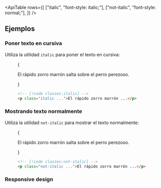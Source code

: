 

<ApiTable
  rows={[
    ["italic", "font-style: italic;"],
    ["not-italic", "font-style: normal;"],
  ]}
/>

## Ejemplos

### Poner texto en cursiva

Utiliza la utilidad `italic` para poner el texto en cursiva:

<Figure>

<Example>
  {
    <p className="text-center text-lg font-medium text-gray-900 italic dark:text-gray-200">
      El rápido zorro marrón salta sobre el perro perezoso.
    </p>
  }
</Example>

```html
<!-- [!code classes:italic] -->
<p class="italic ...">El rápido zorro marrón ...</p>
```

</Figure>

### Mostrando texto normalmente

Utiliza la utilidad `not-italic` para mostrar el texto normalmente:

<Figure>

<Example>
  {
    <p className="text-center text-lg font-medium text-gray-900 not-italic dark:text-gray-200">
      El rápido zorro marrón salta sobre el perro perezoso.
    </p>
  }
</Example>

```html
<!-- [!code classes:not-italic] -->
<p class="not-italic ...">El rápido zorro marrón ...</p>
```

</Figure>

### Responsive design

<ResponsiveDesign property="font-style" defaultClass="italic" featuredClass="not-italic" element="p" />
